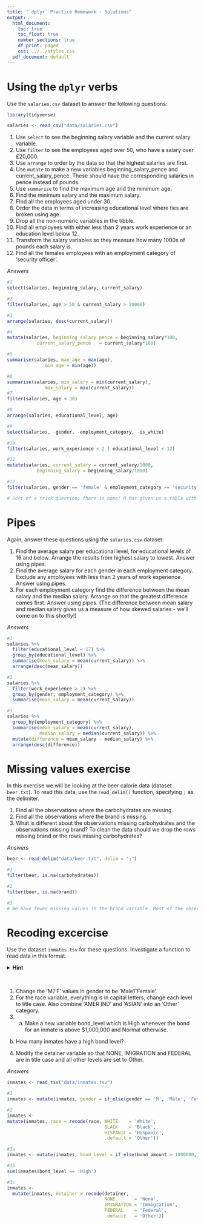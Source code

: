 ```yaml
---
title: "`dplyr` Practice Homework - Solutions"
output:
  html_document:
    toc: true
    toc_float: true
    number_sections: true
    df_print: paged
    css: ../../styles.css
  pdf_document: default
---
```



# Using the `dplyr` verbs

Use the `salaries.csv` dataset to answer the following questions:

```r
library(tidyverse)

salaries <- read_csv("data/salaries.csv")
```


1.	Use `select` to see the beginning salary variable and the current salary variable.
2.	Use `filter` to see the employees aged over 50, who have a salary over £20,000.
3.	Use `arrange` to order by the data so that the highest salaries are first.
4.	Use `mutate` to make a new variables beginning_salary_pence and current_salary_pence. These should have the corresponding salaries in pence instead of pounds.
5.	Use `summarise` to find the maximum age and the minimum age.
6.	Find the minimum salary and the maximum salary.
7.	Find all the employees aged under 30.
8.	Order the data in terms of increasing educational level where ties are broken using age.
9.	Drop all the non-numeric variables in the tibble.
10.	Find all employees with either less than 2 years work experience or an education level below 12.
11.	Transform the salary variables so they measure how many 1000s of pounds each salary is.
12.	Find all the females employees with an employment category of 'security officer'.

*Answers*

```r
#1
select(salaries, beginning_salary, current_salary)

#2
filter(salaries, age > 50 & current_salary > 20000)

#3
arrange(salaries, desc(current_salary))

#4
mutate(salaries, beginning_salary_pence = beginning_salary*100,
           current_salary_pence   = current_salary*100)

#5
summarise(salaries, max_age = max(age),
              min_age = min(age))

#6
summarise(salaries, min_salary = min(current_salary),
              max_salary = max(current_salary))
#7
filter(salaries, age < 30)

#8
arrange(salaries, educational_level, age)

#9
select(salaries, -gender, -employment_category, -is_white)

#10
filter(salaries, work_experience < 2 | educational_level < 12)

#11
mutate(salaries, current_salary = current_salary/1000,
           beginning_salary = beginning_salary/1000)

#12
filter(salaries, gender == 'female' & employment_category == 'security officer')

# Sort of a trick question; there is none! R has given us a table with no observations.
```

# Pipes

Again, answer these questions using the `salaries.csv` dataset:

1.	Find the average salary per educational level, for educational levels of 16 and below. Arrange the results from highest salary to lowest. Answer using pipes.
2.	Find the average salary for each gender in each employment category. Exclude any employees with less than 2 years of work experience. Answer using pipes.
3.	For each employment category find the difference between the mean salary and the median salary. Arrange so that the greatest difference comes first. Answer using pipes. (The difference between mean salary and median salary gives us a measure of how skewed salaries - we'll come on to this shortly!)

*Answers*

```r
#1
salaries %>%
  filter(educational_level < 17) %>%
  group_by(educational_level) %>%
  summarise(mean_salary = mean(current_salary)) %>%
  arrange(desc(mean_salary))

#2
salaries %>%
  filter(work_experience > 2) %>%
  group_by(gender, employment_category) %>%
  summarise(mean_salary = mean(current_salary))

#3
salaries %>%
  group_by(employment_category) %>%
  summarise(mean_salary = mean(current_salary),
            median_salary = median(current_salary)) %>%
  mutate(difference = mean_salary - median_salary) %>%
  arrange(desc(difference))
```

# Missing values exercise

In this exercise we will be looking at the beer calorie data (dataset `beer.txt`). To read this data, use the `read_delim()` function, specifying `;` as the delimiter.

1.	Find all the observations where the carbohydrates are missing.
2.	Find all the observations where the brand is missing.
3.	What is different about the observations missing carbohydrates and the observations missing brand? To clean the data should we drop the rows missing brand or the rows missing carbohydrates?

*Answers*

```r
beer <- read_delim("data/beer.txt", delim = ";")

#1
filter(beer, is.na(carbohydrates))

#2 
filter(beer, is.na(brand))

#3
# We have fewer missing values in the brand variable. Most of the observations that are missing brand are also missing all other observations. This means it might be quite sensible to drop the rows where brand is missing. If would be less sensible to drop the observations that are missing carbohydrates as we still have a lot of useful information in those rows. However, in same cases (like a specific study of carbohydrates in beer) we might want to only include rows with carbohydrate data. 
```

# Recoding excercise 

Use the dataset `inmates.tsv` for these questions. Investigate a function to read data in this format.

<details>
<summary>**Hint**</summary>
`read_tsv()`
</details>
<br>

1. Change the 'M'/'F' values in gender to be 'Male'/'Female'.
2. For the race variable, everything is in capital letters, change each level to title case. Also combine 'AMER IND' and 'ASIAN' into an 'Other' category.
3. a.	Make a new variable bond_level which is High whenever the bond for an inmate is above $1,000,000 and Normal otherwise.
b.	How many inmates have a high bond level?
4.	Modify the detainer variable so that NONE, IMIGRATION and FEDERAL are in title case and all other levels are set to Other.

*Answers*

```r
inmates <- read_tsv("data/inmates.tsv")

#1
inmates <- mutate(inmates, gender = if_else(gender == 'M', 'Male', 'Female'))

#2 
inmates <- 
mutate(inmates, race = recode(race, WHITE    = 'White',
                                    BLACK    = 'Black',
                                    HISPANIC = 'Hispanic',
                                    .default = 'Other'))

#3a
inmates <- mutate(inmates, bond_level = if_else(bond_amount > 1000000, 'High', 'Normal'))

#3b
sum(inmates$bond_level == 'High')

#3c
inmates <-
  mutate(inmates, detainer = recode(detainer,
                                    NONE       = 'None',
                                    IMIGRATION = 'Immigration',
                                    FEDERAL    = 'Federal',
                                    .default   = 'Other'))
```



